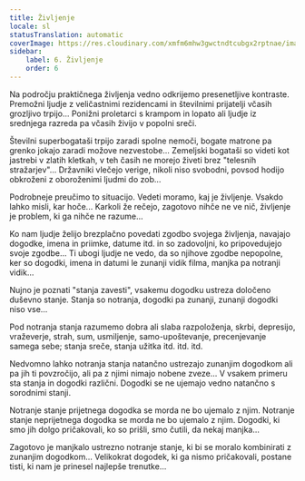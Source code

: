 ```yaml
---
title: Življenje
locale: sl
statusTranslation: automatic
coverImage: https://res.cloudinary.com/xmfm6mhw3gwctndtcubgx2rptnae/image/upload/v1740468922/small_cover_tratado_de_psicologia_revolucionaria_a4c0dca4e0.webp
sidebar:
    label: 6. Življenje
    order: 6
---
```

Na področju praktičnega življenja vedno odkrijemo presenetljive kontraste. Premožni ljudje z veličastnimi rezidencami in številnimi prijatelji včasih grozljivo trpijo... Ponižni proletarci s krampom in lopato ali ljudje iz srednjega razreda pa včasih živijo v popolni sreči.

Številni superbogataši trpijo zaradi spolne nemoči, bogate matrone pa grenko jokajo zaradi možove nezvestobe... Zemeljski bogataši so videti kot jastrebi v zlatih kletkah, v teh časih ne morejo živeti brez "telesnih stražarjev"... Državniki vlečejo verige, nikoli niso svobodni, povsod hodijo obkroženi z oboroženimi ljudmi do zob...

Podrobneje preučimo to situacijo. Vedeti moramo, kaj je življenje. Vsakdo lahko misli, kar hoče... Karkoli že rečejo, zagotovo nihče ne ve nič, življenje je problem, ki ga nihče ne razume...

Ko nam ljudje želijo brezplačno povedati zgodbo svojega življenja, navajajo dogodke, imena in priimke, datume itd. in so zadovoljni, ko pripovedujejo svoje zgodbe... Ti ubogi ljudje ne vedo, da so njihove zgodbe nepopolne, ker so dogodki, imena in datumi le zunanji vidik filma, manjka pa notranji vidik...

Nujno je poznati "stanja zavesti", vsakemu dogodku ustreza določeno duševno stanje. Stanja so notranja, dogodki pa zunanji, zunanji dogodki niso vse...

Pod notranja stanja razumemo dobra ali slaba razpoloženja, skrbi, depresijo, vraževerje, strah, sum, usmiljenje, samo-upoštevanje, precenjevanje samega sebe; stanja sreče, stanja užitka itd. itd. itd.

Nedvomno lahko notranja stanja natančno ustrezajo zunanjim dogodkom ali pa jih ti povzročijo, ali pa z njimi nimajo nobene zveze... V vsakem primeru sta stanja in dogodki različni. Dogodki se ne ujemajo vedno natančno s sorodnimi stanji.

Notranje stanje prijetnega dogodka se morda ne bo ujemalo z njim. Notranje stanje neprijetnega dogodka se morda ne bo ujemalo z njim. Dogodki, ki smo jih dolgo pričakovali, ko so prišli, smo čutili, da nekaj manjka...

Zagotovo je manjkalo ustrezno notranje stanje, ki bi se moralo kombinirati z zunanjim dogodkom... Velikokrat dogodek, ki ga nismo pričakovali, postane tisti, ki nam je prinesel najlepše trenutke...


